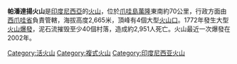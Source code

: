 {{Infobox mountain
| Name = 帕潘達揚火山
| Photo = Indonesia_-_papandayan_4.jpg
| photo_caption = 
| Elevation = 2,665米
| prominence = 
| listing = 
| Location = {{INA}}[[爪哇島|爪哇島]]
| range = 
| Coordinates = {{coord|7|19|S|107|43|E|type:mountain}}
| topo = 
| Type = [[複式火山|複式火山]]
| age = 
| Last eruption = 2002年
| first_ascent = 
| easiest_route = 
}}

'''帕潘達揚火山'''是[[印度尼西亞|印度尼西亞]]的[[火山|火山]]，位於[[爪哇島|爪哇島]][[萬隆|萬隆]]東南約70公里，行政方面由[[西爪哇省|西爪哇省]]負責管轄，海拔高度2,665米，頂峰有4個大型[[火山口|火山口]]。1772年發生大型[[火山爆發|火山爆發]]，泥石流摧毁至少40個村落，造成約2,951人死亡。火山最近一次爆發在2002年。

[[Category:活火山|Category:活火山]]
[[Category:複式火山|Category:複式火山]]
[[Category:印度尼西亚火山|Category:印度尼西亚火山]]

{{Indonesia-stub}}
